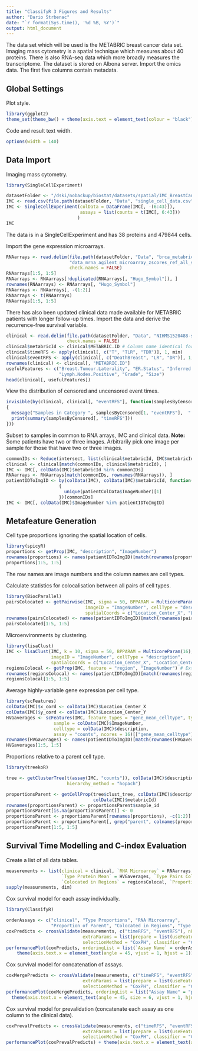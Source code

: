 ```yaml
---
title: "ClassifyR 3 Figures and Results"
author: "Dario Strbenac"
date: "`r format(Sys.time(), '%d %B, %Y')`"
output: html_document
---
```


The data set which will be used is the METABRIC breast cancer data set. Imaging mass cytometry is a spatial technique which measures about 40 proteins. There is also RNA-seq data which more broadly measures the transcriptome. The dataset is stored on Albona server. Import the omics data. The first five columns contain metadata.

## Global Settings

Plot style.

```r
library(ggplot2)
theme_set(theme_bw() + theme(axis.text = element_text(colour = "black"), plot.title = element_text(hjust = 0.5)))
```

Code and result text width.

```r
options(width = 140)
```

## Data Import

Imaging mass cytometry.

```r
library(SingleCellExperiment)
```

```r
datasetFolder <- "/dski/nobackup/biostat/datasets/spatial/IMC_BreastCancer_metabric_Ali2020"
IMC <- read.csv(file.path(datasetFolder, "Data", "single_cell_data.csv"))
IMC <- SingleCellExperiment(colData = DataFrame(IMC[, -(6:43)]),
                            assays = list(counts = t(IMC[, 6:43]))
                           )
IMC
```

The data is in a SingleCellExperiment and has 38 proteins and 479844 cells.

Import the gene expression microarrays.

```r
RNAarrays <- read.delim(file.path(datasetFolder, "Data", "brca_metabric",
                        "data_mrna_agilent_microarray_zscores_ref_all_samples.txt"),
                        check.names = FALSE)
RNAarrays[1:5, 1:5]
RNAarrays <- RNAarrays[!duplicated(RNAarrays[, "Hugo_Symbol"]), ]
rownames(RNAarrays) <- RNAarrays[, "Hugo_Symbol"]
RNAarrays <- RNAarrays[, -(1:2)]
RNAarrays <- t(RNAarrays)
RNAarrays[1:5, 1:5]
```

There has also been updated clinical data made available for METABRIC patients with longer follow-up times. Import the data and derive the recurrence-free survival variable.

```r
clinical <- read.delim(file.path(datasetFolder, "Data", "NIHMS1520488-supplement-Supp_Table_5.txt"),
                       check.names = FALSE)
clinical$metabricId <- clinical$METABRIC.ID # Column name identical for joining to omics data.
clinical$timeRFS <- apply(clinical[, c("T", "TLR", "TDR")], 1, min)
clinical$eventRFS <- apply(clinical[, c("DeathBreast", "LR", "DR")], 1, max)
rownames(clinical) <- clinical[, "METABRIC.ID"]
usefulFeatures <- c("Breast.Tumour.Laterality", "ER.Status", "Inferred.Menopausal.State",
                    "Lymph.Nodes.Positive", "Grade", "Size")
head(clinical[, usefulFeatures])
```

View the distribution of censored and uncensored event times.

```r
invisible(by(clinical, clinical[, "eventRFS"], function(samplesByCensored)
{
  message("Samples in Category ", samplesByCensored[1, "eventRFS"],  " : ", nrow(samplesByCensored))
  print(summary(samplesByCensored[, "timeRFS"]))
}))
```

Subset to samples in common to RNA arrays, IMC and clinical data. **Note:** Some patients have two or three images. Arbitrarily pick one image per sample for those that have two or three images.

```r
commonIDs <- Reduce(intersect, list(clinical$metabricId, IMC$metabricId, rownames(RNAarrays)))
clinical <- clinical[match(commonIDs, clinical$metabricId), ]
IMC <- IMC[, colData(IMC)$metabricId %in% commonIDs]
RNAarrays <- RNAarrays[match(commonIDs, rownames(RNAarrays)), ]
patientIDToImgID <- by(colData(IMC), colData(IMC)$metabricId, function(patientColData)
                    {
                      unique(patientColData$ImageNumber)[1]
                    })[commonIDs]
IMC <- IMC[, colData(IMC)$ImageNumber %in% patientIDToImgID]
```

## Metafeature Generation

Cell type proportions ignoring the spatial location of cells.

```r
library(spicyR)
proportions <- getProp(IMC, "description", "ImageNumber")
rownames(proportions) <- names(patientIDToImgID)[match(rownames(proportions), patientIDToImgID)]
proportions[1:5, 1:5]
```

The row names are image numbers and the column names are cell types.

Calculate statistics for colocalisation between all pairs of cell types.

```r
library(BiocParallel)
pairsColocated <- getPairwise(IMC, sigma = 50, BPPARAM = MulticoreParam(16), fast = TRUE,
                              imageID = "ImageNumber", cellType = "description",
                              spatialCoords = c("Location_Center_X", "Location_Center_Y"))
rownames(pairsColocated) <- names(patientIDToImgID)[match(rownames(pairsColocated), patientIDToImgID)]
pairsColocated[1:5, 1:5]
```

Microenvironments by clustering.

```r
library(lisaClust)
IMC <- lisaClust(IMC, k = 10, sigma = 50, BPPARAM = MulticoreParam(16), fast = FALSE,
                 imageID = "ImageNumber", cellType = "description",
                 spatialCoords = c("Location_Center_X", "Location_Center_Y"))
regionsColocal <- getProp(IMC, feature = "region", "ImageNumber") # Extract newly-added information.
rownames(regionsColocal) <- names(patientIDToImgID)[match(rownames(regionsColocal), patientIDToImgID)]
regionsColocal[1:5, 1:5]
```

Average highly-variable gene expression per cell type.

```r
library(scFeatures)
colData(IMC)$x_cord <- colData(IMC)$Location_Center_X
colData(IMC)$y_cord <- colData(IMC)$Location_Center_Y
HVGaverages <- scFeatures(IMC, feature_types = "gene_mean_celltype", type = "spatial_p",
                  sample = colData(IMC)$ImageNumber,
                  celltype = colData(IMC)$description,
                  assay = "counts", ncores = 16)[["gene_mean_celltype"]]
rownames(HVGaverages) <- names(patientIDToImgID)[match(rownames(HVGaverages), patientIDToImgID)]
HVGaverages[1:5, 1:5]
```

Proportions relative to a parent cell type.

```r
library(treekoR)

tree <- getClusterTree(t(assay(IMC, "counts")), colData(IMC)$description,
                       hierarchy_method = "hopach")

proportionsParent <- getCellProp(tree$clust_tree, colData(IMC)$description, colData(IMC)$metabricId,
                                 colData(IMC)$metabricId)
rownames(proportionsParent) <- proportionsParent$sample_id
proportionsParent[is.na(proportionsParent)] <- 0
proportionsParent <- proportionsParent[rownames(proportions), -c(1:2)]
proportionsParent <- proportionsParent[, grep("parent", colnames(proportionsParent))]
proportionsParent[1:5, 1:5]
```

## Survival Time Modelling and C-index Evaluation

Create a list of all data tables.

```r
measurements <- list(clinical = clinical, `RNA Microarray` = RNAarrays, `Type Proportions` = proportions,
                     `Type Protein Mean` = HVGaverages, `Type Pairs Colocated` = pairsColocated,
                     `Colocated in Regions` = regionsColocal, `Proportion of Parent` = proportionsParent)
sapply(measurements, dim)
```

Cox survival model for each assay individually.

```r
library(ClassifyR)
```

```r
orderAssays <- c("clinical", "Type Proportions", "RNA Microarray",
                 "Proportion of Parent", "Colocated in Regions", "Type Protein Mean", "Type Pairs Colocated")
coxPredicts <- crossValidate(measurements, c("timeRFS", "eventRFS"), nFeatures = 10,
                             extraParams = list(prepare = list(useFeatures = list(clinical = usefulFeatures))),
                             selectionMethod = "CoxPH", classifier = "CoxPH", nRepeats = 20, nCores = 16)
performancePlot(coxPredicts, orderingList = list(`Assay Name` = orderAssays)) +
    theme(axis.text.x = element_text(angle = 45, vjust = 1, hjust = 1)) + ggtitle("Concordance of Individual Assays")
```

Cox survival model for concatenation of assays.

```r
coxMergePredicts <- crossValidate(measurements, c("timeRFS", "eventRFS"), nFeatures = 10, multiViewMethod = "merge",
                             extraParams = list(prepare = list(useFeatures = list(clinical = usefulFeatures))),
                             selectionMethod = "CoxPH", classifier = "CoxPH", nRepeats = 20, nCores = 16)
performancePlot(coxMergePredicts, orderingList = list("Assay Name" = "performanceDescending")) +
  theme(axis.text.x = element_text(angle = 45, size = 6, vjust = 1, hjust = 1)) + ggtitle("METABRIC All Merges Comparison")
```

Cox survival model for prevalidation (concatenate each assay as one column to the clinical data).

```r
coxPrevalPredicts <- crossValidate(measurements, c("timeRFS", "eventRFS"), nFeatures = 10, multiViewMethod = "prevalidation",
                             extraParams = list(prepare = list(useFeatures = list(clinical = usefulFeatures))),
                             selectionMethod = "CoxPH", classifier = "CoxPH", nRepeats = 20, nCores = 16)
performancePlot(coxPrevalPredicts) + theme(axis.text.x = element_text(angle = 45, vjust = 1, hjust = 1))
```